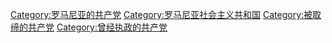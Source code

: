 [[Category:罗马尼亚的共产党|Category:罗马尼亚的共产党]]
[[Category:罗马尼亚社会主义共和国|Category:罗马尼亚社会主义共和国]]
[[Category:被取缔的共产党|Category:被取缔的共产党]]
[[Category:曾经执政的共产党|Category:曾经执政的共产党]]